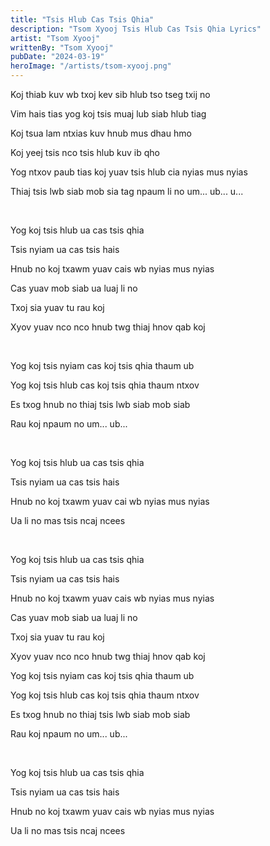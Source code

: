 ```yaml
---
title: "Tsis Hlub Cas Tsis Qhia"
description: "Tsom Xyooj Tsis Hlub Cas Tsis Qhia Lyrics"
artist: "Tsom Xyooj"
writtenBy: "Tsom Xyooj"
pubDate: "2024-03-19"
heroImage: "/artists/tsom-xyooj.png"
---
```


Koj thiab kuv wb txoj kev sib hlub tso tseg txij no

Vim hais tias yog koj tsis muaj lub siab hlub tiag

Koj tsua lam ntxias kuv hnub mus dhau hmo

Koj yeej tsis nco tsis hlub kuv ib qho

Yog ntxov paub tias koj yuav tsis hlub cia nyias mus nyias

Thiaj tsis lwb siab mob sia tag npaum li no um... ub... u...

<br />

Yog koj tsis hlub ua cas tsis qhia

Tsis nyiam ua cas tsis hais

Hnub no koj txawm yuav cais wb nyias mus nyias

Cas yuav mob siab ua luaj li no

Txoj sia yuav tu rau koj

Xyov yuav nco nco hnub twg thiaj hnov qab koj

<br />

Yog koj tsis nyiam cas koj tsis qhia thaum ub

Yog koj tsis hlub cas koj tsis qhia thaum ntxov

Es txog hnub no thiaj tsis lwb siab mob siab

Rau koj npaum no um... ub...

<br />

Yog koj tsis hlub ua cas tsis qhia

Tsis nyiam ua cas tsis hais

Hnub no koj txawm yuav cai wb nyias mus nyias

Ua li no mas tsis ncaj ncees

<br />

Yog koj tsis hlub ua cas tsis qhia

Tsis nyiam ua cas tsis hais

Hnub no koj txawm yuav cais wb nyias mus nyias

Cas yuav mob siab ua luaj li no

Txoj sia yuav tu rau koj

Xyov yuav nco nco hnub twg thiaj hnov qab koj

Yog koj tsis nyiam cas koj tsis qhia thaum ub

Yog koj tsis hlub cas koj tsis qhia thaum ntxov

Es txog hnub no thiaj tsis lwb siab mob siab

Rau koj npaum no um... ub...

<br />

Yog koj tsis hlub ua cas tsis qhia

Tsis nyiam ua cas tsis hais

Hnub no koj txawm yuav cais wb nyias mus nyias

Ua li no mas tsis ncaj ncees
